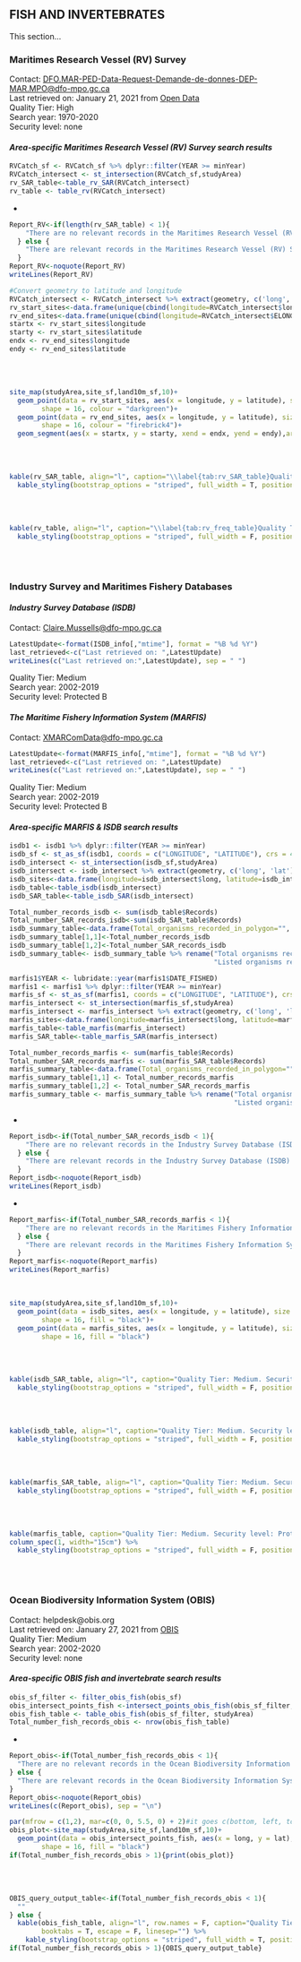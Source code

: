 ## **FISH AND INVERTEBRATES**    

This section...

### **Maritimes Research Vessel (RV) Survey**    

Contact: <DFO.MAR-PED-Data-Request-Demande-de-donnes-DEP-MAR.MPO@dfo-mpo.gc.ca>  
Last retrieved on: January 21, 2021 from [Open Data](https://open.canada.ca/data/en/dataset/8ddcaeea-b806-4958-a79f-ba9ab645f53b)  
Quality Tier: High  
Search year: 1970-2020  
Security level: none  

#### ***Area-specific Maritimes Research Vessel (RV) Survey search results***    

```r
RVCatch_sf <- RVCatch_sf %>% dplyr::filter(YEAR >= minYear)
RVCatch_intersect <- st_intersection(RVCatch_sf,studyArea)
rv_SAR_table<-table_rv_SAR(RVCatch_intersect)
rv_table <- table_rv(RVCatch_intersect)
```

*
```r
Report_RV<-if(length(rv_SAR_table) < 1){
    "There are no relevant records in the Maritimes Research Vessel (RV) Survey for this search area."
  } else {
    "There are relevant records in the Maritimes Research Vessel (RV) Survey for this search area."
  }
Report_RV<-noquote(Report_RV)
writeLines(Report_RV)
```

```r
#Convert geometry to latitude and longitude
RVCatch_intersect <- RVCatch_intersect %>% extract(geometry, c('long', 'lat'), '\\((.*), (.*)\\)', convert = TRUE)
rv_start_sites<-data.frame(unique(cbind(longitude=RVCatch_intersect$lon, latitude=RVCatch_intersect$lat)))
rv_end_sites<-data.frame(unique(cbind(longitude=RVCatch_intersect$ELONG, latitude=RVCatch_intersect$ELAT)))
startx <- rv_start_sites$longitude
starty <- rv_start_sites$latitude
endx <- rv_end_sites$longitude
endy <- rv_end_sites$latitude
```

<br><br>

```r
site_map(studyArea,site_sf,land10m_sf,10)+
  geom_point(data = rv_start_sites, aes(x = longitude, y = latitude), size = 3, 
        shape = 16, colour = "darkgreen")+
  geom_point(data = rv_end_sites, aes(x = longitude, y = latitude), size = 3, 
        shape = 16, colour = "firebrick4")+
  geom_segment(aes(x = startx, y = starty, xend = endx, yend = endy),arrow=arrow(length = unit(0.2,"cm")), size = 1)
```

<br><br>

```r
kable(rv_SAR_table, align="l", caption="\\label{tab:rv_SAR_table}Quality Tier: High. Security level: none. Maritimes Research Vessel (RV) Survey observation records of species contained within the search area and listed by the <i>Species At Risk Act</i> (SARA), assessed by the Committee on the Status of Endangered Wildlife in Canada (COSEWIC), or included in the Wild species listing (B=Breeding, N=non-breeding, M=migratory). <b>The absence of a species in this table should be interpreted as an absence of reporting, not necessarily as an absence of the species in the area.</b>", booktabs = T, escape = F, linesep="") %>%
  kable_styling(bootstrap_options = "striped", full_width = T, position = "left", fixed_thead=T)

```

<br><br>

```r
kable(rv_table, align="l", caption="\\label{tab:rv_freq_table}Quality Tier: High. Security level: none. Maritimes Research Vessel (RV) Survey observation records of <u>all species</u> contained within the search area, summarized by species or species group. <b>The absence of a species in this table should be interpreted as an absence of reporting, not necessarily as an absence of the species in the area.</b>", booktabs = T, escape = F, linesep="") %>%
  kable_styling(bootstrap_options = "striped", full_width = F, position = "left")
```

<br><br>

### **Industry Survey and Maritimes Fishery Databases**    

#### ***Industry Survey Database (ISDB)***    
Contact: <Claire.Mussells@dfo-mpo.gc.ca>  
```r
LatestUpdate<-format(ISDB_info[,"mtime"], format = "%B %d %Y")
last_retrieved<-c("Last retrieved on: ",LatestUpdate)
writeLines(c("Last retrieved on:",LatestUpdate), sep = " ") 
```

Quality Tier: Medium  
Search year: 2002-2019  
Security level: Protected B  

#### ***The Maritime Fishery Information System (MARFIS)***    
Contact: <XMARComData@dfo-mpo.gc.ca>  
```r
LatestUpdate<-format(MARFIS_info[,"mtime"], format = "%B %d %Y")
last_retrieved<-c("Last retrieved on: ",LatestUpdate)
writeLines(c("Last retrieved on:",LatestUpdate), sep = " ")
```

Quality Tier: Medium  
Search year: 2002-2019  
Security level: Protected B  

#### ***Area-specific MARFIS & ISDB search results***    
```r
isdb1 <- isdb1 %>% dplyr::filter(YEAR >= minYear)
isdb_sf <- st_as_sf(isdb1, coords = c("LONGITUDE", "LATITUDE"), crs = 4326)
isdb_intersect <- st_intersection(isdb_sf,studyArea)
isdb_intersect <- isdb_intersect %>% extract(geometry, c('long', 'lat'), '\\((.*), (.*)\\)', convert = TRUE)
isdb_sites<-data.frame(longitude=isdb_intersect$long, latitude=isdb_intersect$lat)
isdb_table<-table_isdb(isdb_intersect)
isdb_SAR_table<-table_isdb_SAR(isdb_intersect)
```

```r
Total_number_records_isdb <- sum(isdb_table$Records)
Total_number_SAR_records_isdb<-sum(isdb_SAR_table$Records)
isdb_summary_table<-data.frame(Total_organisms_recorded_in_polygon="", LISTED_organisms_recorded_in_polygon="")
isdb_summary_table[1,1]<-Total_number_records_isdb
isdb_summary_table[1,2]<-Total_number_SAR_records_isdb
isdb_summary_table<- isdb_summary_table %>% rename("Total organisms recorded in polygon"=Total_organisms_recorded_in_polygon,
                                                   "Listed organisms recorded in polygon"=LISTED_organisms_recorded_in_polygon)
```

```r
marfis1$YEAR <- lubridate::year(marfis1$DATE_FISHED)
marfis1 <- marfis1 %>% dplyr::filter(YEAR >= minYear)
marfis_sf <- st_as_sf(marfis1, coords = c("LONGITUDE", "LATITUDE"), crs = 4326)
marfis_intersect <- st_intersection(marfis_sf,studyArea)
marfis_intersect <- marfis_intersect %>% extract(geometry, c('long', 'lat'), '\\((.*), (.*)\\)', convert = TRUE)
marfis_sites<-data.frame(longitude=marfis_intersect$long, latitude=marfis_intersect$lat)
marfis_table<-table_marfis(marfis_intersect)
marfis_SAR_table<-table_marfis_SAR(marfis_intersect)
```

```r
Total_number_records_marfis <- sum(marfis_table$Records)
Total_number_SAR_records_marfis <- sum(marfis_SAR_table$Records)
marfis_summary_table<-data.frame(Total_organisms_recorded_in_polygon="", LISTED_organisms_recorded_in_polygon="")
marfis_summary_table[1,1] <- Total_number_records_marfis
marfis_summary_table[1,2] <- Total_number_SAR_records_marfis
marfis_summary_table <- marfis_summary_table %>% rename("Total organisms recorded in polygon"=Total_organisms_recorded_in_polygon,
                                                        "Listed organisms recorded in polygon"=LISTED_organisms_recorded_in_polygon)
```

*
```r
Report_isdb<-if(Total_number_SAR_records_isdb < 1){
    "There are no relevant records in the Industry Survey Database (ISDB) for this search area."
  } else {
    "There are relevant records in the Industry Survey Database (ISDB) for this search area."
  }
Report_isdb<-noquote(Report_isdb)
writeLines(Report_isdb)
```

*
```r
Report_marfis<-if(Total_number_SAR_records_marfis < 1){
    "There are no relevant records in the Maritimes Fishery Information System (MARFIS) for this search area."
  } else {
    "There are relevant records in the Maritimes Fishery Information System (MARFIS) for this search area."
  }
Report_marfis<-noquote(Report_marfis)
writeLines(Report_marfis)
```

<br>

```r
site_map(studyArea,site_sf,land10m_sf,10)+
  geom_point(data = isdb_sites, aes(x = longitude, y = latitude), size = 3, 
        shape = 16, fill = "black")+
  geom_point(data = marfis_sites, aes(x = longitude, y = latitude), size = 3, 
        shape = 16, fill = "black")
```

<br><br>

```r
kable(isdb_SAR_table, align="l", caption="Quality Tier: Medium. Security level: Protected B. Industry Survey Database (ISDB) observation records of species contained within the search area and listed by the <i>Species At Risk Act</i> (SARA), assessed by the Committee on the Status of Endangered Wildlife in Canada (COSEWIC), or included in the Wild species listings (B=Breeding, N=non-breeding, M=migratory). <b>The absence of a species in this table should be interpreted as an absence of reporting, not necessarily as an absence of the species in the area.</b>", booktabs = T, escape = F, linesep="") %>%
  kable_styling(bootstrap_options = "striped", full_width = F, position = "left", fixed_thead=T)
```

<br><br>

```r
kable(isdb_table, align="l", caption="Quality Tier: Medium. Security level: Protected B. Industry Survey Database (ISDB) observation records of <u>all species</u> contained within the search area, summarized by species or species group. <b>The absence of a species in this table should be interpreted as an absence of reporting, not necessarily as an absence of the species in the area.</b>", booktabs = T, escape = F, linesep="") %>%
  kable_styling(bootstrap_options = "striped", full_width = F, position = "left", fixed_thead=T)
```

<br><br>

```r
kable(marfis_SAR_table, align="l", caption="Quality Tier: Medium. Security level: Protected B. Maritimes Fishery Information System (MARFIS) observation records of species contained within the search area and listed by the <i>Species At Risk Act</i> (SARA), assessed by the Committee on the Status of Endangered Wildlife in Canada (COSEWIC), or included in the Wild species listings (B=Breeding, N=non-breeding, M=migratory). <b>The absence of a species in this table should be interpreted as an absence of reporting, not necessarily as an absence of the species in the area.</b>", booktabs = T, escape = F, linesep="") %>%
  kable_styling(bootstrap_options = "striped", full_width = F, position = "left")
```

<br><br>

```r
kable(marfis_table, caption="Quality Tier: Medium. Security level: Protected B. Maritimes Fishery Information System (MARFIS) observation records of <u>all species</u> contained within the search area, summarized by species or species group. <b>The absence of a species in this table should be interpreted as an absence of reporting, not necessarily as an absence of the species in the area.</b>", booktabs = T, escape = F, linesep="") %>%
column_spec(1, width="15cm") %>%
  kable_styling(bootstrap_options = "striped", full_width = F, position = "left", fixed_thead = T)
```

<br><br>

### **Ocean Biodiversity Information System (OBIS)**    
Contact: helpdesk@obis.org  
Last retrieved on: January 27, 2021 from [OBIS](https://obis.org/)  
Quality Tier: Medium  
Search year: 2002-2020  
Security level: none  

#### ***Area-specific OBIS fish and invertebrate search results***    
```r
obis_sf_filter <- filter_obis_fish(obis_sf)
obis_intersect_points_fish <-intersect_points_obis_fish(obis_sf_filter, studyArea)
obis_fish_table <- table_obis_fish(obis_sf_filter, studyArea)
Total_number_fish_records_obis <- nrow(obis_fish_table)
```

*
```r
Report_obis<-if(Total_number_fish_records_obis < 1){
  "There are no relevant records in the Ocean Biodiversity Information System (OBIS) for this search area."
} else {
  "There are relevant records in the Ocean Biodiversity Information System (OBIS) for this search area."
}
Report_obis<-noquote(Report_obis)
writeLines(c(Report_obis), sep = "\n")
```

```r
par(mfrow = c(1,2), mar=c(0, 0, 5.5, 0) + 2)#it goes c(bottom, left, top, right)
obis_plot<-site_map(studyArea,site_sf,land10m_sf,10)+
  geom_point(data = obis_intersect_points_fish, aes(x = long, y = lat), size = 3, 
        shape = 16, fill = "black") 
if(Total_number_fish_records_obis > 1){print(obis_plot)}

```

<br><br>

```r
OBIS_query_output_table<-if(Total_number_fish_records_obis < 1){
  ""
} else {
  kable(obis_fish_table, align="l", row.names = F, caption="Quality Tier: Medium. Security level: none. Ocean Biodiversity Information System (OBIS) observation records of species contained within the search area and listed by the <i>Species At Risk Act</i> (SARA), assessed by the Committee on the Status of Endangered Wildlife in Canada (COSEWIC), or included in the Wild Species listing (B=Breeding, N=non-breeding, M=migratory). <b>The absence of a species in this figure should be interpreted as an absence of reporting, not necessarily as an absence of the species in the area.</b>",
        booktabs = T, escape = F, linesep="") %>%
    kable_styling(bootstrap_options = "striped", full_width = T, position = "left")}
if(Total_number_fish_records_obis > 1){OBIS_query_output_table}
```
